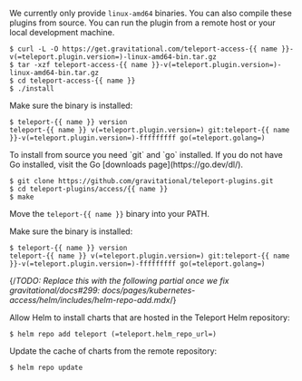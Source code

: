 <Tabs>
<TabItem label="Download">

We currently only provide `linux-amd64` binaries. You can also compile these
plugins from source. You can run the plugin from a remote host or your local
development machine.

```code
$ curl -L -O https://get.gravitational.com/teleport-access-{{ name }}-v(=teleport.plugin.version=)-linux-amd64-bin.tar.gz
$ tar -xzf teleport-access-{{ name }}-v(=teleport.plugin.version=)-linux-amd64-bin.tar.gz
$ cd teleport-access-{{ name }}
$ ./install
```

Make sure the binary is installed:

```code
$ teleport-{{ name }} version
teleport-{{ name }} v(=teleport.plugin.version=) git:teleport-{{ name }}-v(=teleport.plugin.version=)-fffffffff go(=teleport.golang=)
```

</TabItem>
<TabItem label="From Source">
To install from source you need `git` and `go` installed. If you do not have Go
installed, visit the Go [downloads page](https://go.dev/dl/).

```code
$ git clone https://github.com/gravitational/teleport-plugins.git
$ cd teleport-plugins/access/{{ name }}
$ make
```

Move the `teleport-{{ name }}` binary into your PATH.

Make sure the binary is installed:

```code
$ teleport-{{ name }} version
teleport-{{ name }} v(=teleport.plugin.version=) git:teleport-{{ name }}-v(=teleport.plugin.version=)-fffffffff go(=teleport.golang=)
```

</TabItem>
<TabItem label="Helm Chart">

{/*TODO: Replace this with the following partial once we fix
gravitational/docs#299:
docs/pages/kubernetes-access/helm/includes/helm-repo-add.mdx*/}

Allow Helm to install charts that are hosted in the Teleport Helm repository:

```code
$ helm repo add teleport (=teleport.helm_repo_url=)
```

Update the cache of charts from the remote repository:

```code
$ helm repo update
```

</TabItem>
</Tabs>
